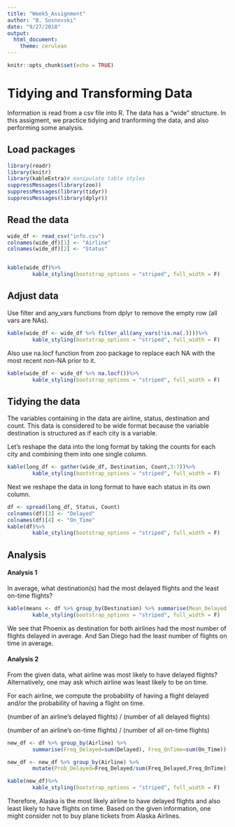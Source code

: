 ```yaml
---
title: "Week5_Assignment"
author: "B. Sosnovski"
date: "9/27/2018"
output: 
  html_document: 
    theme: cerulean
---
```


```r
knitr::opts_chunk$set(echo = TRUE)
```

# Tidying and Transforming Data
Information is read from a csv file into R. The data has a "wide" structure. In this assigment, we practice tidying and tranforming the data, and also performing some analysis.

## Load packages

```r
library(readr)
library(knitr)
library(kableExtra)# manipulate table styles
suppressMessages(library(zoo))
suppressMessages(library(tidyr))
suppressMessages(library(dplyr))
```

## Read the data

```r
wide_df <- read_csv("info.csv")
colnames(wide_df)[1] <- "Airline"
colnames(wide_df)[2] <- "Status"


kable(wide_df)%>%
        kable_styling(bootstrap_options = "striped", full_width = F)
```

## Adjust data
Use filter and any_vars functions from dplyr to remove the empty row (all vars are NAs).

```r
kable(wide_df <- wide_df %>% filter_all(any_vars(!is.na(.))))%>%
        kable_styling(bootstrap_options = "striped", full_width = F)
```

Also  use na.locf function from zoo package to replace each NA with the most recent non-NA prior to it.

```r
kable(wide_df <- wide_df %>% na.locf())%>%
        kable_styling(bootstrap_options = "striped", full_width = F)
```

## Tidying the data
The variables containing in the data are airline, status, destination and count. This data is considered to be wide format because the variable destination is structured as if each city is a variable.

Let's reshape the data into the long format by taking the counts for each city and combining them into one single column.

```r
kable(long_df <- gather(wide_df, Destination, Count,3:7))%>%
        kable_styling(bootstrap_options = "striped", full_width = F)
```

Next we reshape the data in long format to have each status in its own column.

```r
df <- spread(long_df, Status, Count)
colnames(df)[3] <- "Delayed"
colnames(df)[4] <- "On_Time"
kable(df)%>%
        kable_styling(bootstrap_options = "striped", full_width = F)
```

## Analysis

#### Analysis 1

In average, what destination(s) had the most delayed flights and the least on-time flights?

```r
kable(means <- df %>% group_by(Destination) %>% summarise(Mean_Delayed = mean(Delayed), Mean_On_Time = mean(On_Time)))%>%
        kable_styling(bootstrap_options = "striped", full_width = F)
```

We see that Phoenix as destination for both airlines had the most number of flights delayed in average. And San Diego had the least number of flights on time in average. 

#### Analysis 2

From the given data, what airline was most likely to have delayed flights?
Alternatively, one may ask which airline was least likely to be on time.

For each airline, we compute the probability of having a flight delayed and/or the probability of having a flight on time.

(number of an airline's delayed flights) / (number of all delayed flights)

(number of an airline's on-time flights) / (number of all on-time flights)

```r
new_df <- df %>% group_by(Airline) %>%
        summarise(Freq_Delayed=sum(Delayed), Freq_OnTime=sum(On_Time))

new_df <- new_df %>% group_by(Airline) %>%
        mutate(Prob_Delayed=Freq_Delayed/sum(Freq_Delayed,Freq_OnTime),    Prob_OnTime=Freq_OnTime/sum(Freq_Delayed,Freq_OnTime))

kable(new_df)%>%
        kable_styling(bootstrap_options = "striped", full_width = F)

```

Therefore, Alaska is the most likely airline to have delayed flights and also least likely to have flights on time. Based on the given information, one might consider not to buy plane tickets from Alaska Airlines.